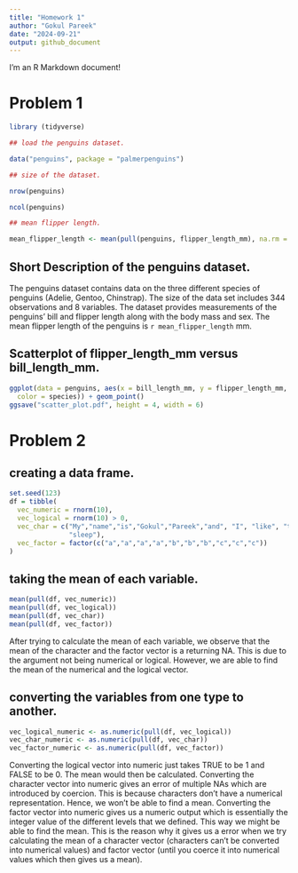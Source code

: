 ```yaml
---
title: "Homework 1"
author: "Gokul Pareek"
date: "2024-09-21"
output: github_document
---
```


I'm an R Markdown document!

# Problem 1

```r
library (tidyverse)

## load the penguins dataset.

data("penguins", package = "palmerpenguins")

## size of the dataset.

nrow(penguins)

ncol(penguins)

## mean flipper length.

mean_flipper_length <- mean(pull(penguins, flipper_length_mm), na.rm = TRUE)
```

## Short Description of the penguins dataset.

The penguins dataset contains data on the three different species of penguins (Adelie, Gentoo, Chinstrap). The size of the data set includes 344 observations and 8 variables. The dataset provides measurements of the penguins' bill and flipper length along with the body mass and sex. The mean flipper length of the penguins is `r mean_flipper_length` mm.

## Scatterplot of flipper_length_mm versus bill_length_mm.

```r

ggplot(data = penguins, aes(x = bill_length_mm, y = flipper_length_mm, 
  color = species)) + geom_point()
ggsave("scatter_plot.pdf", height = 4, width = 6)

```

# Problem 2

## creating a data frame.

```r
set.seed(123)
df = tibble(
  vec_numeric = rnorm(10),
  vec_logical = rnorm(10) > 0,
  vec_char = c("My","name","is","Gokul","Pareek","and", "I", "like", "to", 
               "sleep"),
  vec_factor = factor(c("a","a","a","a","b","b","b","c","c","c"))
)
```

## taking the mean of each variable.

```r

mean(pull(df, vec_numeric))
mean(pull(df, vec_logical))
mean(pull(df, vec_char))
mean(pull(df, vec_factor))

```

After trying to calculate the mean of each variable, we observe that the mean of the character and the factor vector is a returning NA. This is due to the argument not being numerical or logical. However, we are able to find the mean of the numerical and the logical vector.

## converting the variables from one type to another.

```r

vec_logical_numeric <- as.numeric(pull(df, vec_logical))
vec_char_numeric <- as.numeric(pull(df, vec_char))
vec_factor_numeric <- as.numeric(pull(df, vec_factor))

```

Converting the logical vector into numeric just takes TRUE to be 1 and FALSE to be 0. The mean would then be calculated. Converting the character vector into numeric gives an error of multiple NAs which are introduced by coercion. This is because characters don't have a numerical representation. Hence, we won't be able to find a mean. Converting the factor vector into numeric gives us a numeric output which is essentially the integer value of the different levels that we defined. This way we might be able to find the mean. This is the reason why it gives us a error when we try calculating the mean of a character vector (characters can't be converted into numerical values) and factor vector (until you coerce it into numerical values which then gives us a mean).
